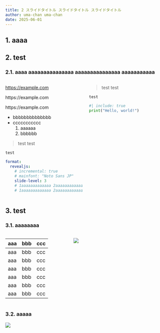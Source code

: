 ```yaml
---
title: 2 スライドタイトル スライドタイトル スライドタイトル
author: uma-chan uma-chan
date: 2025-06-01
---
```


## 1. aaaa

## 2. test

### 2.1. aaaa aaaaaaaaaaaaaaa aaaaaaaaaaaaaaa aaaaaaaaaaa

:::: {.columns}

::: {.column width="50%"}

[https://example.com](https://example.com)

https://example.com

https://example.com

- bbbbbbbbbbbbbb
- ccccccccccc
    1. aaaaaa
    1. bbbbbb

> test test

`test`

```.yaml
format:
  revealjs:
    # incremental: true
    # mainfont: "Noto Sans JP"
    slide-level: 3
    # 1aaaaaaaaaaaaa 2aaaaaaaaaaaaaaaaa 3aaaaaaaaaaaaaaaaa 4aaaaaaaaaaaaaaaa 012345678901234567890
    # 1aaaaaaaaaaaaa 2aaaaaaaaaaaaaaaaa 3aaaaaaaaaaaaaaaaa 4aaaaaaaaaaaaaaaa 5aaaaaaaaaaaaaaaaa 6aaaaaaaaaaaaaaaaaaaaaaaaaaa
```

:::

::: {.column width="50%"}

> test test

`test`

```.py
#| include: true
print("Hello, world!")
```

:::

::::

## 3. test

### 3.1. aaaaaaaa

:::: {.columns}

::: {.column width="40%"}

| aaa | bbb | ccc |
| --- | --- | --- |
| aaa | bbb | ccc |
| aaa | bbb | ccc |
| aaa | bbb | ccc |
| aaa | bbb | ccc |
| aaa | bbb | ccc |
| aaa | bbb | ccc |

:::

::: {.column width="60%"}

![](/assets/common/title-background.png)

:::

::::

### 3.2. aaaaa

![](/assets/common/title-background.png)
